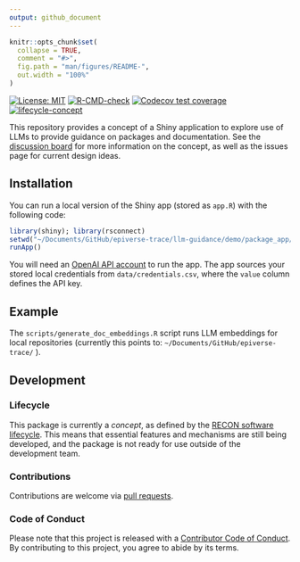 ```yaml
---
output: github_document
---
```


<!-- README.md is generated from README.Rmd. Please edit that file. -->
<!-- The code to render this README is stored in .github/workflows/render-readme.yaml -->
<!-- Variables marked with double curly braces will be transformed beforehand: -->
<!-- `packagename` is extracted from the DESCRIPTION file -->
<!-- `gh_repo` is extracted via a special environment variable in GitHub Actions -->


```r
knitr::opts_chunk$set(
  collapse = TRUE,
  comment = "#>",
  fig.path = "man/figures/README-",
  out.width = "100%"
)
```

<!-- # {{ packagename }} <img src="man/figures/logo.svg" align="right" width="120" /> -->

<!-- badges: start -->
[![License: MIT](https://img.shields.io/badge/License-MIT-yellow.svg)](https://opensource.org/license/mit/)
[![R-CMD-check](https://github.com/{{ gh_repo }}/actions/workflows/R-CMD-check.yaml/badge.svg)](https://github.com/{{ gh_repo }}/actions/workflows/R-CMD-check.yaml)
[![Codecov test coverage](https://codecov.io/gh/{{ gh_repo }}/branch/main/graph/badge.svg)](https://app.codecov.io/gh/{{ gh_repo }}?branch=main)
[![lifecycle-concept](https://raw.githubusercontent.com/reconverse/reconverse.github.io/master/images/badge-concept.svg)](https://www.reconverse.org/lifecycle.html#concept) 
<!-- badges: end -->

This repository provides a concept of a Shiny application to explore use of LLMs to provide guidance on packages and documentation. See the [discussion board](https://github.com/orgs/epiverse-trace/discussions/75) for more information on the concept, as well as the issues page for current design ideas.

## Installation

You can run a local version of the Shiny app (stored as `app.R`) with the following code:

``` r
library(shiny); library(rsconnect)
setwd("~/Documents/GitHub/epiverse-trace/llm-guidance/demo/package_app/")
runApp()
```

You will need an [OpenAI API account](https://platform.openai.com/) to run the app. The app sources your stored local credentials from `data/credentials.csv`, where the `value` column defines the API key.

## Example

The `scripts/generate_doc_embeddings.R` script runs LLM embeddings for local repositories (currently this points to: `~/Documents/GitHub/epiverse-trace/` ).


## Development

### Lifecycle

This package is currently a *concept*, as defined by the [RECON software
lifecycle](https://www.reconverse.org/lifecycle.html). This means that essential
features and mechanisms are still being developed, and the package is not ready
for use outside of the development team.


### Contributions

Contributions are welcome via [pull requests](https://github.com/{{ gh_repo }}/pulls).

### Code of Conduct

Please note that this project is released with a 
[Contributor Code of Conduct](https://github.com/epiverse-trace/.github/blob/main/CODE_OF_CONDUCT.md).
By contributing to this project, you agree to abide by its terms.

